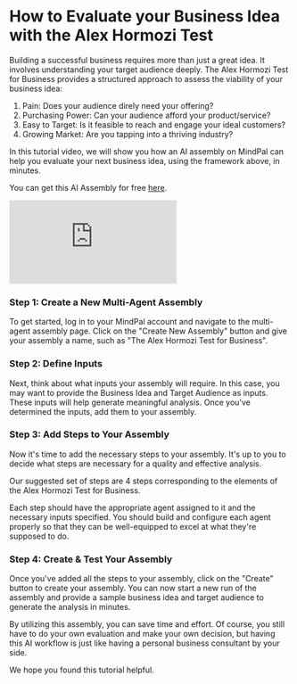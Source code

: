 # How to Evaluate your Business Idea with the Alex Hormozi Test

Building a successful business requires more than just a great idea. It involves understanding your target audience deeply. The Alex Hormozi Test for Business provides a structured approach to assess the viability of your business idea:

1. Pain: Does your audience direly need your offering?
2. Purchasing Power: Can your audience afford your product/service?
3. Easy to Target: Is it feasible to reach and engage your ideal customers?
4. Growing Market: Are you tapping into a thriving industry?

In this tutorial video, we will show you how an AI assembly on MindPal can help you evaluate your next business idea, using the framework above, in minutes.

You can get this AI Assembly for free [here](https://brain.mindpal.space/personal/agents?tab=assemblies&subTab=community&communityAssemblyId=65a4e1c2b265cfd2d17309dc).

<div
  style={{
    marginTop: 24,
    position: "relative",
    width: "100%",
    paddingBottom: "56.25%",
  }}
>
  <iframe
    style={{ position: "absolute", width: "100%", height: "100%" }}
    src="https://www.youtube.com/embed/IGE2pi9eSLA"
    title="YouTube video player"
    frameBorder="0"
    allow="accelerometer; autoplay; clipboard-write; encrypted-media; gyroscope; picture-in-picture; web-share"
    allowFullScreen
  ></iframe>
</div>

 
<Steps>

### Step 1: Create a New Multi-Agent Assembly

To get started, log in to your MindPal account and navigate to the multi-agent assembly page. Click on the "Create New Assembly" button and give your assembly a name, such as "The Alex Hormozi Test for Business".

### Step 2: Define Inputs

Next, think about what inputs your assembly will require. In this case, you may want to provide the Business Idea and Target Audience as inputs. These inputs will help generate meaningful analysis. Once you've determined the inputs, add them to your assembly.

### Step 3: Add Steps to Your Assembly

Now it's time to add the necessary steps to your assembly. It's up to you to decide what steps are necessary for a quality and effective analysis.

Our suggested set of steps are 4 steps corresponding to the elements of the Alex Hormozi Test for Business.

Each step should have the appropriate agent assigned to it and the necessary inputs specified. You should build and configure each agent properly so that they can be well-equipped to excel at what they're supposed to do.

### Step 4: Create & Test Your Assembly

Once you've added all the steps to your assembly, click on the "Create" button to create your assembly. You can now start a new run of the assembly and provide a sample business idea and target audience to generate the analysis in minutes.

</Steps>

By utilizing this assembly, you can save time and effort. Of course, you still have to do your own evaluation and make your own decision, but having this AI workflow is just like having a personal business consultant by your side.

We hope you found this tutorial helpful.


<PageFooter />
